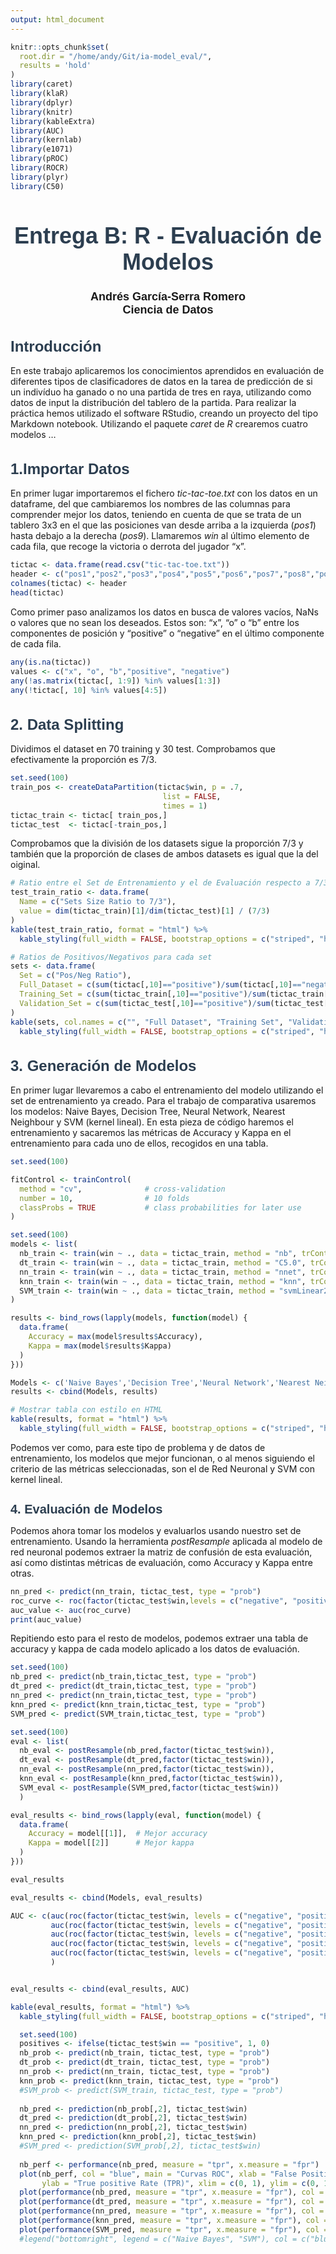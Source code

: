 ```yaml
---
output: html_document
---
```

<!-- Configuración de celdas e input -->
```r
knitr::opts_chunk$set(
  root.dir = "/home/andy/Git/ia-model_eval/",
  results = 'hold'
)
library(caret)
library(klaR)
library(dplyr)
library(knitr)
library(kableExtra)
library(AUC)
library(kernlab)
library(e1071)
library(pROC)
library(ROCR)
library(plyr)
library(C50)
```

<!-- Custom Header -->
---
<div style="margin-top: 50px;"></div>

<h1 style="text-align: center; font-size: 36px; font-family: Arial, sans-serif; color: #2c3e50;">
    <strong>Entrega B: R - Evaluación de Modelos</strong>
</h1>
<p style="text-align: center; font-size: 18px; font-family: Arial;">
    <strong>Andrés García-Serra Romero</strong> <br>
    <strong>Ciencia de Datos</strong>
</p>

<!-- Introduccion -->
---
<div style="margin-top: 20px;"></div>
<h1 style="font-size: 24px; font-family: Arial, sans-serif; color: #2c3e50;">
    <strong>Introducción</strong>
</h1>

En este trabajo aplicaremos los conocimientos aprendidos en evaluación de diferentes tipos de clasificadores de datos en la tarea de predicción de si un indivíduo ha ganado o no una partida de tres en raya, utilizando como datos de input la distribución del tablero de la partida. Para realizar la práctica hemos utilizado el software RStudio, creando un proyecto del tipo Markdown notebook. Utilizando el paquete *caret* de *R* crearemos cuatro modelos ...

<!-- 1. Importando datos -->
---
<h1 style="font-size: 24px; font-family: Arial, sans-serif; color: #2c3e50;">
    <strong>1.Importar Datos</strong>
</h1>

En primer lugar importaremos el fichero *tic-tac-toe.txt* con los datos en un dataframe, del que cambiaremos los nombres de las columnas para comprender mejor los datos, teniendo en cuenta de que se trata de un tablero 3x3 en el que las posiciones van desde arriba a la izquierda (*pos1*) hasta debajo a la derecha (*pos9*). Llamaremos *win* al último elemento de cada fila, que recoge la victoria o derrota del jugador "x".

```r
tictac <- data.frame(read.csv("tic-tac-toe.txt"))
header <- c("pos1","pos2","pos3","pos4","pos5","pos6","pos7","pos8","pos9","win")
colnames(tictac) <- header
head(tictac)
```

Como primer paso analizamos los datos en busca de valores vacíos, NaNs o valores que no sean los deseados. Estos son: "x", "o" o "b" entre los componentes de posición y "positive" o "negative" en el último componente de cada fila.

```r
any(is.na(tictac))
values <- c("x", "o", "b","positive", "negative")
any(!as.matrix(tictac[, 1:9]) %in% values[1:3])
any(!tictac[, 10] %in% values[4:5])

```

<!-- 2. Data Splitting -->
---
<h1 style="font-size: 24px; font-family: Arial, sans-serif; color: #2c3e50;">
    <strong>2. Data Splitting</strong>
</h1>

Dividimos el dataset en 70 training y 30 test. Comprobamos que efectivamente la proporción es 7/3.

```r
set.seed(100)
train_pos <- createDataPartition(tictac$win, p = .7, 
                                  list = FALSE, 
                                  times = 1)
tictac_train <- tictac[ train_pos,]
tictac_test  <- tictac[-train_pos,]
```

Comprobamos que la división de los datasets sigue la proporción 7/3 y también que la proporción de clases de ambos datasets es igual que la del oiginal.

```r
# Ratio entre el Set de Entrenamiento y el de Evaluación respecto a 7/3
test_train_ratio <- data.frame(
  Name = c("Sets Size Ratio to 7/3"),
  value = dim(tictac_train)[1]/dim(tictac_test)[1] / (7/3)
)
kable(test_train_ratio, format = "html") %>%
  kable_styling(full_width = FALSE, bootstrap_options = c("striped", "hover"))

# Ratios de Positivos/Negativos para cada set
sets <- data.frame(
  Set = c("Pos/Neg Ratio"),
  Full_Dataset = c(sum(tictac[,10]=="positive")/sum(tictac[,10]=="negative")),
  Training_Set = c(sum(tictac_train[,10]=="positive")/sum(tictac_train[,10]=="negative")),
  Validation_Set = c(sum(tictac_test[,10]=="positive")/sum(tictac_test[,10]=="negative"))
)
kable(sets, col.names = c("", "Full Dataset", "Training Set", "Validation Set"), format = "html") %>%
  kable_styling(full_width = FALSE, bootstrap_options = c("striped", "hover"))

```

<!-- 3. Generación de modelos -->
---
<h1 style="font-size: 24px; font-family: Arial, sans-serif; color: #2c3e50;">
    <strong>3. Generación de Modelos</strong>
</h1>

En primer lugar llevaremos a cabo el entrenamiento del modelo utilizando el set de entrenamiento ya creado. Para el trabajo de comparativa usaremos los modelos: Naive Bayes, Decision Tree, Neural Network, Nearest Neighbour y SVM (kernel lineal). En esta pieza de código haremos el entrenamiento y sacaremos las métricas de Accuracy y Kappa en el entrenamiento para cada uno de ellos, recogidos en una tabla.

```r
set.seed(100)

fitControl <- trainControl(
  method = "cv",              # cross-validation
  number = 10,                # 10 folds
  classProbs = TRUE           # class probabilities for later use
)

set.seed(100)
models <- list(
  nb_train <- train(win ~ ., data = tictac_train, method = "nb", trControl = fitControl),
  dt_train <- train(win ~ ., data = tictac_train, method = "C5.0", trControl = fitControl),
  nn_train <- train(win ~ ., data = tictac_train, method = "nnet", trControl = fitControl),
  knn_train <- train(win ~ ., data = tictac_train, method = "knn", trControl = fitControl),
  SVM_train <- train(win ~ ., data = tictac_train, method = "svmLinear2", trControl = fitControl)
)

results <- bind_rows(lapply(models, function(model) {
  data.frame(
    Accuracy = max(model$results$Accuracy),
    Kappa = max(model$results$Kappa)
  )
}))

Models <- c('Naive Bayes','Decision Tree','Neural Network','Nearest Neighbour','SVM (linear kernel)')
results <- cbind(Models, results)

```


```r
# Mostrar tabla con estilo en HTML
kable(results, format = "html") %>%
  kable_styling(full_width = FALSE, bootstrap_options = c("striped", "hover"))
```

Podemos ver como, para este tipo de problema y de datos de entrenamiento, los modelos que mejor funcionan, o al menos siguiendo el criterio de las métricas seleccionadas, son el de Red Neuronal y SVM con kernel lineal.

<h1 style="font-size: 20px; font-family: Arial, sans-serif; color: #2c3e50;">
    <strong>4. Evaluación de Modelos</strong>
</h1>

Podemos ahora tomar los modelos y evaluarlos usando nuestro set de entrenamiento. Usando la herramienta *postResample* aplicada al modelo de red neuronal podemos extraer la matriz de confusión de esta evaluación, así como distintas métricas de evaluación, como Accuracy y Kappa entre otras.

```r
nn_pred <- predict(nn_train, tictac_test, type = "prob")
roc_curve <- roc(factor(tictac_test$win,levels = c("negative", "positive")), nn_pred[,2])
auc_value <- auc(roc_curve)
print(auc_value)
```
Repitiendo esto para el resto de modelos, podemos extraer una tabla de accuracy y kappa de cada modelo aplicado a los datos de evaluación.

```r
set.seed(100)
nb_pred <- predict(nb_train,tictac_test, type = "prob")
dt_pred <- predict(dt_train,tictac_test, type = "prob")
nn_pred <- predict(nn_train,tictac_test, type = "prob")
knn_pred <- predict(knn_train,tictac_test, type = "prob")
SVM_pred <- predict(SVM_train,tictac_test, type = "prob")

set.seed(100)
eval <- list(
  nb_eval <- postResample(nb_pred,factor(tictac_test$win)),
  dt_eval <- postResample(dt_pred,factor(tictac_test$win)),
  nn_eval <- postResample(nn_pred,factor(tictac_test$win)),
  knn_eval <- postResample(knn_pred,factor(tictac_test$win)),
  SVM_eval <- postResample(SVM_pred,factor(tictac_test$win))
  )

eval_results <- bind_rows(lapply(eval, function(model) {
  data.frame(
    Accuracy = model[[1]],  # Mejor accuracy
    Kappa = model[[2]]      # Mejor kappa
  )
}))

eval_results

eval_results <- cbind(Models, eval_results)

AUC <- c(auc(roc(factor(tictac_test$win, levels = c("negative", "positive")), nb_pred[, 2])),
         auc(roc(factor(tictac_test$win, levels = c("negative", "positive")), dt_pred[, 2])),
         auc(roc(factor(tictac_test$win, levels = c("negative", "positive")), nn_pred[, 2])),
         auc(roc(factor(tictac_test$win, levels = c("negative", "positive")), knn_pred[, 2])),
         auc(roc(factor(tictac_test$win, levels = c("negative", "positive")), SVM_pred[, 2]))
         )


eval_results <- cbind(eval_results, AUC)

kable(eval_results, format = "html") %>%
  kable_styling(full_width = FALSE, bootstrap_options = c("striped", "hover"))

```

```r
  set.seed(100)
  positives <- ifelse(tictac_test$win == "positive", 1, 0)
  nb_prob <- predict(nb_train, tictac_test, type = "prob")
  dt_prob <- predict(dt_train, tictac_test, type = "prob")
  nn_prob <- predict(nn_train, tictac_test, type = "prob")
  knn_prob <- predict(knn_train, tictac_test, type = "prob")
  #SVM_prob <- predict(SVM_train, tictac_test, type = "prob")
  
  nb_pred <- prediction(nb_prob[,2], tictac_test$win)
  dt_pred <- prediction(dt_prob[,2], tictac_test$win)
  nn_pred <- prediction(nn_prob[,2], tictac_test$win)
  knn_pred <- prediction(knn_prob[,2], tictac_test$win)
  #SVM_pred <- prediction(SVM_prob[,2], tictac_test$win)
  
  nb_perf <- performance(nb_pred, measure = "tpr", x.measure = "fpr")
  plot(nb_perf, col = "blue", main = "Curvas ROC", xlab = "False Positive Rate (FPR)",
       ylab = "True positive Rate (TPR)", xlim = c(0, 1), ylim = c(0, 1), asp=1)
  plot(performance(nb_pred, measure = "tpr", x.measure = "fpr"), col = "red", add = TRUE)
  plot(performance(dt_pred, measure = "tpr", x.measure = "fpr"), col = "orange", add = TRUE)
  plot(performance(nn_pred, measure = "tpr", x.measure = "fpr"), col = "green", add = TRUE)
  plot(performance(knn_pred, measure = "tpr", x.measure = "fpr"), col = "black", add = TRUE)
  plot(performance(SVM_pred, measure = "tpr", x.measure = "fpr"), col = "pink", add = TRUE)
  #legend("bottomright", legend = c("Naive Bayes", "SVM"), col = c("blue", "red"), lwd = 2)

```
